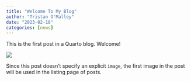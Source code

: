 ```yaml
---
title: "Welcome To My Blog"
author: "Tristan O'Malley"
date: "2023-02-18"
categories: [news]
---
```


This is the first post in a Quarto blog. Welcome!

![](thumbnail.jpg)

Since this post doesn't specify an explicit `image`, the first image in the post will be used in the listing page of posts.
